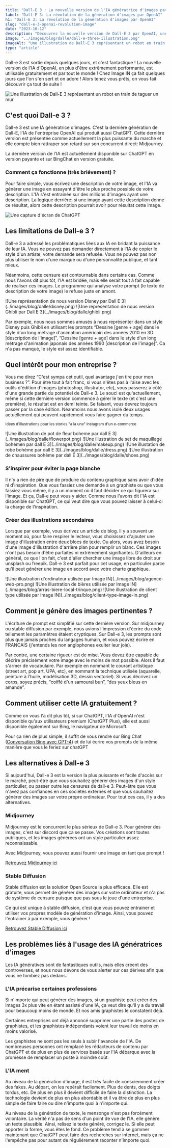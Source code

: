 ```yaml
---
title: "Dall-E 3 : La nouvelle version de l'IA génératrice d'images par OpenAI"
label: "Dall-E 3: La révolution de la génération d'images par OpenAI"
h1: "Dall-E 3: La révolution de la génération d'images par OpenAI"
slug: "dall-e-3-openai-revolution-image"
date: "2023-10-12"
description: "Découvrez la nouvelle version de Dall-E 3 par OpenAI, une IA puissante et gratuite pour générer des images à partir d'une description. Image IN partage son expérience et les implications de cette innovation."
image: "../images/blog/dalle/dall-e-three-illustration.png"
imageAlt: "Une illustration de Dall-E 3 représentant un robot en train de taguer un mur"
type: "article"
---
```



Dall-e 3 est sortie depuis quelques jours, et c'est fantastique ! La nouvelle version de l'IA d'OpenAI, en plus d'être extrêmement performante, est utilisable gratuitement et par tout le monde ! Chez Image IN ça fait quelques jours que l'on s'en sert et on adore ! Alors tenez vous prêts, on vous fait découvrir ça tout de suite !

![Une illustration de Dall-E 3 représentant un robot en train de taguer un mur](../images/blog/dalle/dall-e-three-illustration.png)

## C'est quoi Dall-e 3 ?

Dall-e 3 est une IA génératrice d'images. C'est la dernière génération de Dall-E, l'IA de l'entreprise OpenAI qui produit aussi ChatGPT. Cette dernière version est présentée comme actuellement la plus puissante du marché et elle compte bien rattraper son retard sur son concurrent direct: Midjourney.

La dernière version de l'IA est actuellement disponible sur ChatGPT en version payante et sur BingChat en version gratuite.

### Comment ça fonctionne (très briévement) ?

Pour faire simple, vous écrivez une description de votre image, et l'IA va générer une image en essayant d'être le plus proche possible de votre description. L'IA s'est entrainée sur des millions d'images ayant une description. La logique derrière: si une image ayant cette description donne ce résultat, alors cette description pourrait avoir pour résultat cette image.

![Une capture d'écran de ChatGPT](../images/blog/dalle/cats.png)

## Les limitations de Dall-e 3 ?

Dall-e 3 a adressé les problématiques liées aux IA en bridant la puissance de leur IA. Vous ne pouvez pas demander directement à l'IA de copier le style d'un artiste, votre demande sera refusée. Vous ne pouvez pas non plus utiliser le nom d'une marque ou d'une personnalité publique, et tant mieux.

Néanmoins, cette censure est contournable dans certains cas. Comme nous l'avons dit plus tôt, l'IA est bridée, mais elle serait tout à fait capable de réaliser ces images. Le programme qui analyse votre prompt (le texte de description de votre image) le refuse juste en amont.

<Row className="center">
  <Col xs={6}>
    ![Une représentation de nous version Disney par Dall E 3](../images/blog/dalle/disney.png)
  </Col>
  <Col xs={6}>
    ![Une représentation de nous version Ghibli par Dall E 3](../images/blog/dalle/ghibli.png)
  </Col>
</Row>

Par exemple, nous nous sommes amusés à nous représenter dans un style Disney puis Ghibli en utilisant les prompts “Dessine [genre + age] dans le style d'un long métrage d'animation américain des années 2010 en 3D. [description de l'image]”, “Dessine [genre + age] dans le style d'un long métrage d'animation japonais des années 1990 [description de l'image]”. Ca n'a pas manqué, le style est assez identifiable.

## Quel intérêt pour mon entreprise ?

Vous me direz “C'est sympa cet outil, quel avantage j'en tire pour mon business ?”. Pour être tout à fait franc, si vous n'êtes pas à l'aise avec les outils d'édition d'images (photoshop, illustrator, etc), vous passerez à côté d'une grande partie du potentiel de Dall-e 3. Le souci est qu'actuellement, même si cette dernière version commence à gérer le texte (et c'est une première), le résultat est en demi teinte. Se faisant, vous devrez toujours passer par la case édition. Néanmoins nous avons isolé deux usages actuellement qui peuvent rapidement vous faire gagner du temps.

<small>Idées d'illustrations pour les stories "à la une" instagram d'un e-commerce</small>
<Row className="center">
  <Col xs={6} md={3}>
    ![Une illustration de pot de fleur boheme par dall E 3](../images/blog/dalle/flowerpot.png)
  </Col>
  <Col xs={6} md={3}>
    ![Une illustration de set de maquillage bohémen par dall E 3](../images/blog/dalle/makeup.png)
  </Col>
  <Col xs={6} md={3}>
    ![Une illustation de robe bohéme par dall E 3](../images/blog/dalle/dress.png)
  </Col>
  <Col xs={6} md={3}>
    ![Une illustration de chaussures bohème par dall E 3](../images/blog/dalle/shoes.png)
  </Col>
</Row>

### S'inspirer pour éviter la page blanche

Il n'y a rien de pire que de produire du contenu graphique sans avoir d'idée ni d'inspiration. Que vous fassiez une demande à un graphiste ou que vous fassiez vous même, il y a un moment où il faut décider ce qui figurera sur l'image. Et ça, Dall-e peut vous y aider. Comme nous l'avons dit l'IA est disponible sur ChatGPT, ce qui veut dire que vous pouvez laisser à celui-ci la charge de l'inspiration. 

### Créer des illustrations secondaires

Lorsque par exemple, vous écrivez un article de blog. Il y a souvent un moment où, pour faire respirer le lecteur, vous choisissez d'ajouter une image d'illustration entre deux blocs de texte. Ou alors, vous avez besoin d'une image d'illustration d'arrière plan pour remplir un blanc. Ces images n'ont pas besoin d'être parfaites ni extrêmement signifiantes. D'ailleurs en général, ce que l'on fait, c'est d'aller chercher une image libre de droit sur unsplash ou freepik. Dall-e 3 est parfait pour cet usage, en particulier parce qu'il peut générer une image en accord avec votre charte graphique.

<Row className="center">
  <Col xs={12} md={4}>
    ![Une illustration d'ordinateur utilisée par Image IN](../images/blog/agence-web-pro.png)
  </Col>
  <Col xs={12} md={4}>
    ![Une illustration de bières utilisée par Image IN](../images/blog/arras-biere-local-trinque.png)
  </Col>
  <Col xs={12} md={4}>
    ![Une illustration de client type utilisée par Image IN](../images/blog/client-type-image-in.png)
  </Col>
</Row>

## Comment je génère des images pertinentes ?

L'écriture de prompt est simplifié sur cette dernière version. Sur midjourney ou stable diffusion par exemple, nous avions l'impression d'écrire du code tellement les paramètres étaient cryptiques. Sur Dall-e 3, les prompts sont plus que jamais proches du langages humain, et vous pouvez écrire en FRANCAIS (j'entends les non anglophones exulter leur joie).

Par contre, une certaine rigueur est de mise. Vous devez être capable de décrire précisément votre image avec le moins de mot possible. Alors il faut s'armer de vocabulaire. Par exemple en nommant le courant artistique (street art, pop art, UPA, etc), en nommant la technique utilisée (aquarelle, peinture à l'huile, modélisation 3D, dessin vectoriel). Si vous décrivez un corps, soyez précis, “coiffé d'un samouraï bun”, “des yeux bleus en amande”. 

## Comment utiliser cette IA gratuitement ?

Comme on vous l'a dit plus tôt, si sur ChatGPT, l'IA d'OpenAI n'est disponible qu'aux utilisateurs premium (ChatGPT Plus), elle est aussi disponible également sur Bing, le navigateur de Microsoft. 

Pour ça rien de plus simple, il suffit de vous rendre sur Bing Chat ([Conversation Bing avec GPT-4](https://www.bing.com/search?q=Bing+AI&showconv=1&FORM=hpcodx)) et de lui écrire vos prompts de la même manière que vous le feriez sur chatGPT

## Les alternatives à Dall-e 3

Si aujourd'hui, Dall-e 3 est la version la plus puissante et facile d'accès sur le marché, peut-être que vous souhaitez générer des images d'un style particulier, ou passer outre les censures de dall-e 3. Peut-être que vous n'avez pas confiances en ces sociétés externes et que vous souhaitez générer des images sur votre propre ordinateur. Pour tout ces cas, il y a des alternatives.

### Midjourney

Midjourney est le concurrent le plus sérieux de Dall-e 3. Pour générer des images, c'est sur discord que ça se passe. Vos créations sont toutes publiques, et les images générées ont un style particulier assez reconnaissable.

Avec Midjourney, vous pouvez aussi fournir une image en tant que prompt !

[Retrouvez Midjourney ici](https://www.midjourney.com/home/?callbackUrl=%2Fapp%2F)

### Stable Diffusion

Stable diffusion est la solution Open Source la plus efficace. Elle est gratuite, vous permet de générer des images sur votre ordinateur et n'a pas de système de censure puisque que pas sous le joue d'une entreprise.

Ce qui est unique à stable diffusion, c'est que vous pouvez entrainer et utiliser vos propres modèle de génération d'image. Ainsi, vous pouvez l'entrainer à par exemple, vous générer !

[Retrouvez Stable Diffusion ici](https://www.stable-diffusion-france.fr/)

## Les problèmes liés à l'usage des IA génératrices d'images

Les IA génératives sont de fantastiques outils, mais elles créent des controverses, et nous nous devons de vous alerter sur ces dérives afin que vous ne tombiez pas dedans.

### L'IA précarise certaines professions

Si n'importe qui peut générer des images, si un graphiste peut créer des images 3x plus vite en étant assisté d'une IA, ça veut dire qu'il y a du travail pour beaucoup moins de monde. Et nos amis graphistes le constatent déjà.

Certaines entreprises ont déjà annoncé supprimer une partie des postes de graphistes, et les graphistes indépendants voient leur travail de moins en moins valorisé.

Les graphistes ne sont pas les seuls à subir l'avancée de l'IA. De nombreuses personnes ont remplacé les rédacteurs de contenu par ChatGPT et de plus en plus de services basés sur l'IA débarque avec la promesse de remplacer un poste à moindre coût.

### L'IA ment

Au niveau de la génération d'image, il est très facile de consciemment créer des fakes. Au départ, on les repérait facilement. Plus de dents, des doigts tordus, etc. De plus en plus il devient difficile de faire la distinction. La technologie devient de plus en plus abordable et il va être de plus en plus simple de faire faire ou dire n'importe quoi à n'importe qui.

Au niveau de la génération de texte, le mensonge n'est pas forcément volontaire. La vérité n'a pas de sens d'un point de vue de l'IA, elle génère un texte plausible. Ainsi, relisez le texte généré, corrigez le. Si elle peut apporter la forme, vous êtes le fond. Ce problème tend à se gommer maintenant que ChatGPT peut faire des recherches sur internet, mais ça ne l'empêche pas pour autant de régulièrement raconter n'importe quoi.